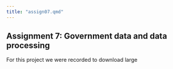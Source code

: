 ---
title: "assign07.qmd"
---

## Assignment 7: Government data and data processing

For this project we were recorded to download large
